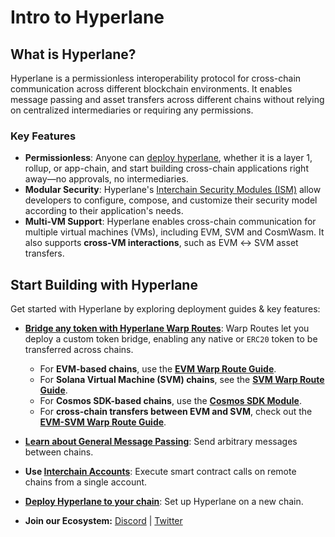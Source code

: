 # Intro to Hyperlane

## What is Hyperlane?

Hyperlane is a permissionless interoperability protocol for cross-chain communication across different blockchain environments. It enables message passing and asset transfers across different chains without relying on centralized intermediaries or requiring any permissions.

### Key Features

- **Permissionless**: Anyone can [deploy hyperlane](https://docs.hyperlane.xyz/docs/deploy-hyperlane), whether it is a layer 1, rollup, or app-chain, and start building cross-chain applications right away—no approvals, no intermediaries.
- **Modular Security**: Hyperlane's [Interchain Security Modules (ISM)](https://docs.hyperlane.xyz/docs/protocol/ISM/modular-security) allow developers to configure, compose, and customize their security model according to their application's needs.
- **Multi-VM Support**: Hyperlane enables cross-chain communication for multiple virtual machines (VMs), including EVM, SVM and CosmWasm. It also supports **cross-VM interactions**, such as EVM ↔ SVM asset transfers.

## Start Building with Hyperlane

Get started with Hyperlane by exploring deployment guides & key features:

- **[Bridge any token with Hyperlane Warp Routes](/guides/deploy-warp-route.mdx)**: Warp Routes let you deploy a custom token bridge, enabling any native or `ERC20` token to be transferred across chains.

  - For **EVM-based chains**, use the **[EVM Warp Route Guide](/guides/deploy-warp-route.mdx)**.
  - For **Solana Virtual Machine (SVM) chains**, see the **[SVM Warp Route Guide](/docs/guides/deploy-svm-warp-route.mdx)**.
  - For **Cosmos SDK-based chains**, use the **[Cosmos SDK Module](/docs/reference/alt-vm-implementations/cosmos-sdk)**.
  - For **cross-chain transfers between EVM and SVM**, check out the **[EVM-SVM Warp Route Guide](/docs/guides/deploy-evm-svm-warp-route.mdx)**.

- **[Learn about General Message Passing](./reference/messaging/send.mdx)**: Send arbitrary messages between chains.
- **Use [Interchain Accounts](https://docs.hyperlane.xyz/docs/reference/applications/interchain-account)**: Execute smart contract calls on remote chains from a single account.
- **[Deploy Hyperlane to your chain](/deploy-hyperlane.mdx)**: Set up Hyperlane on a new chain.
- **Join our Ecosystem:** [Discord](https://discord.com/invite/hyperlane) | [Twitter](https://x.com/hyperlane)
